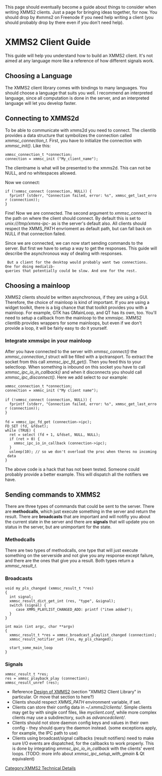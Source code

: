 {{Navbar}}

This page should eventually become a guide about things to consider when writing XMMS2 clients. Just a page for bringing ideas together, for now. You should drop by #xmms2 on Freenode if you need help writing a client (you should probably drop by there even if you don't need help).

= XMMS2 Client Guide =

This guide will help you understand how to build an XMMS2 client. It's not aimed at any language more like a reference of how different signals work.

== Choosing a Language ==
The XMMS2 client library comes with bindings to many languages. You should choose a language that suits you well. I recommend an interpreted language, since all computation is done in the server, and an interpreted language will let you develop faster.

== Connecting to XMMS2d ==
To be able to communicate with xmms2d you need to connect. The clientlib provides a data structure that symbolizes the connection called ''xmmsc_connection_t''. First, you have to initialize the connection with ''xmmsc_init()''. Like this:

 xmmsc_connection_t *connection;
 connection = xmmsc_init ("My_client_name");

The clientname is what will be presented to the xmms2d. This can not be NULL, and no whitespaces allowed.

Now we connect:

 if (!xmmsc_connect (connection, NULL)) {
   fprintf (stderr, "Connection failed, error: %s", xmmsc_get_last_error (connection));
 }

Fine! Now we are connected. The second argument to ''xmmsc_connect'' is the path on where the client should connect. By default this is set to ''unix:///tmp/xmms-ipc-<username>'' as is the server's default also. All clients should respect the XMMS_PATH envrioment as default path, but can fall back on NULL if that connection failed. 

Since we are connected, we can now start sending commands to the server. But first we have to setup a way to get the responses. This guide will describe the asynchronous way of dealing with responses.

 <anders_> But a client for the desktop would probably want two connections.
 One for doing medialib-queries that potentially could be slow. And one for the rest.

== Choosing a mainloop ==
XMMS2 clients should be written asynchronous, if they are using a GUI. Therefore, the choice of mainloop is kind of important. If you are using a widget toolkit, there is a big chance that that toolkit provides you with a mainloop. For example, GTK has GMainLoop, and QT has its own, too. You'll need to setup a callback from the mainloop to the xmmsipc. XMMS2 clientlib provides wrappers for some mainloops, but even if we don't provide a loop, it will be fairly easy to do it yourself. 

=== Integrate xmmsipc in your mainloop ===
After you have connected to the server with ''xmmsc_connect()'' the ''xmmsc_connection_t'' struct will be filled with a ipctransport. To extract the socket from this call ''xmmsc_ipc_fd_get()''. Then you feed this to your selectloop. When something is inbound on this socket you have to call ''xmmsc_ipc_io_in_callback()'' and when it disconnects you should call ''xmmsc_ipc_disconnect()''. Here we add select to our example:

 xmmsc_connection_t *connection;
 connection = xmmsc_init ("My client name");
 
 if (!xmmsc_connect (connection, NULL)) {
   fprintf (stderr, "Connection failed, error: %s", xmmsc_get_last_error (connection));
 }
 
 fd = xmmsc_ipc_fd_get (connection->ipc);
 FD_SET (fd, &fdset);
 while (TRUE) {
   ret = select (fd + 1, &fdset, NULL, NULL);
   if (ret > 0) {
     xmmsc_ipc_io_in_callback (connection->ipc);
   }
   usleep(10); // so we don't overload the proc when theres no incoming data
 }

The above code is a hack that has not been tested. Someone could probably provide a better example. This will dispatch all the notifiers we have.

== Sending commands to XMMS2 ==
There are three types of commands that could be sent to the server. There are '''methodcalls''', which just execute something in the server and return the result. There are '''broadcasts''' that are important and will notifiy you about the current state in the server and there are '''signals''' that will update you on status in the server, but are unimportant for the state. 

=== Methodcalls ===
There are two types of methodcalls, one type that will just execute something on the serverside and not give you any response except failure, and there are the ones that give you a result. Both types return a ''xmmsc_result_t''.

=== Broadcasts ===

 void my_pls_changed (xmmsc_result_t *res)
 {
   int signal;
   xmmsc_result_dict_get_int (res, "type", &signal);
   switch (signal) {
      case XMMS_PLAYLIST_CHANGED_ADD: printf ("item added"); 
   } 
 }

 int main (int argc, char **argv)
 {
   xmmsc_result_t *res = xmmsc_broadcast_playlist_changed (connection);
   xmmsc_result_notifier_set (res, my_pls_changed);
   
   start_some_main_loop
 }

=== Signals ===

 xmmsc_result_t *res;
 res = xmmsc_playback_play (connection);
 xmmsc_result_unref (res);

* Reference [[Design of XMMS2]] (section "XMMS2 Client Library" in particular. Or move that section to here?)
* Clients should respect ''XMMS_PATH'' environment variable, if set.
* Clients can store their config data in ''~/.xmms2/clients/''. Simple clients may get by with single conf files, like ''myclient.conf'', while more complex clients may use a subdirectory, such as ''advancedclient/''.
* Clients should not store daemon config keys and values in their own config - they should query the daemon instead. (some exceptions apply, for example, the IPC path to use)
* Clients using broadcast/signal callbacks (result notifiers) need to make sure I/O events are dispatched, for the callbacks to work properly. This is done by integrating ''xmmsc_ipc_io_in_callback'' with the clients' event loops. (TODO: more info about ''xmmsc_ipc_setup_with_gmain'' & Qt equivalent)

[[Category:XMMS2 Technical Details]]